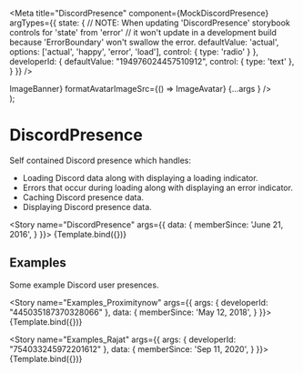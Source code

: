 
<Meta title="DiscordPresence" component={MockDiscordPresence}
  argTypes={{
    state: {
      // NOTE: When updating 'DiscordPresence' storybook controls for 'state' from 'error'
      //       it won't update in a development build because 'ErrorBoundary' won't swallow the error.
      defaultValue: 'actual',
      options: ['actual', 'happy', 'error', 'load'],
      control: { type: 'radio' }
    },
    developerId: {
      defaultValue: "194976024457510912",
      control: { type: 'text' },
    }
  }}
/>

  <div style={{ fontSize: '16px' }}>
    <MockDiscordPresence
      args={{ developerId: args.developerId }}
      classes={StyleDiscordPresenceDefault}
      formatBannerImageSrc={() => ImageBanner}
      formatAvatarImageSrc={() => ImageAvatar}
      {...args }
    />
  </div>
);

# DiscordPresence

Self contained Discord presence which handles:
- Loading Discord data along with displaying a loading indicator.
- Errors that occur during loading along with displaying an error indicator.
- Caching Discord presence data.
- Displaying Discord presence data.

<Story name="DiscordPresence" args={{
  data: {
    memberSince: 'June 21, 2016',
  }
}}>
  {Template.bind({})}
</Story>

## Examples

Some example Discord user presences.

<Story name="Examples_Proximitynow" args={{
  args: {
    developerId: "445035187370328066"
  },
  data: {
    memberSince: 'May 12, 2018',
  }
}}>
  {Template.bind({})}
</Story>

<Story name="Examples_Rajat" args={{
  args: {
    developerId: "754033245972201612"
  },
  data: {
    memberSince: 'Sep 11, 2020',
  }
}}>
  {Template.bind({})}
</Story>
